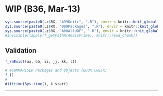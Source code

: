 # WIP (B36, Mar-13) {#b36 .unlisted .unnumbered}

```r
sys.source(paste0(.z$RX, "A99Knitr", ".R"), envir = knitr::knit_global())
sys.source(paste0(.z$RX, "000Packages", ".R"), envir = knitr::knit_global())
sys.source(paste0(.z$RX, "A00AllUDF", ".R"), envir = knitr::knit_global())
#invisible(lapply(f_getPathR(A09isPrime), knitr::read_chunk))
```




## Validation {.unlisted .unnumbered .tabset .tabset-fade}

```r
f_rmExist(aa, bb, ii, jj, kk, ll)
```

```r
# #SUMMARISED Packages and Objects (BOOK CHECK)
f_()
#
difftime(Sys.time(), k_start)
```

****
